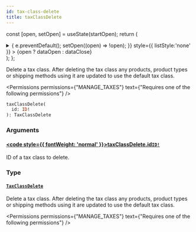 ```yaml
---
id: tax-class-delete
title: taxClassDelete
---
```






const [open, setOpen] = useState(startOpen);
return (
<details {...(open ? { open: true } : {})} className="details" style={{ border:'none', boxShadow:'none', background:'var(--ifm-background-color)' }}>
<summary
onClick={(e) => {
e.preventDefault();
setOpen((open) => !open);
}}
style={{ listStyle:'none' }} >
{open ? dataOpen : dataClose}
</summary>
{open && children}
</details>
);
};

Delete a tax class. After deleting the tax class any products, product types or shipping methods using it are updated to use the default tax class.


<Permissions permissions={"MANAGE_TAXES"} text={"Requires one of the following permissions"} />


```graphql
taxClassDelete(
  id: ID!
): TaxClassDelete
```

### Arguments

#### [<code style={{ fontWeight: 'normal' }}>taxClassDelete.<b>id</b></code>](#)<Bullet />[`ID!`](../../../api-reference/miscellaneous/scalars/id.mdx) <Badge class="badge badge--secondary" text="non-null"/> <Badge class="badge badge--secondary" text="scalar"/> <Badge class="badge badge--secondary" text="miscellaneous"/>

ID of a tax class to delete.

### Type

#### [`TaxClassDelete`](../../../api-reference/taxes/objects/tax-class-delete.mdx) <Badge class="badge badge--secondary" text="object"/> <Badge class="badge badge--secondary" text="taxes"/>

Delete a tax class. After deleting the tax class any products, product types or shipping methods using it are updated to use the default tax class.


<Permissions permissions={"MANAGE_TAXES"} text={"Requires one of the following permissions"} />


